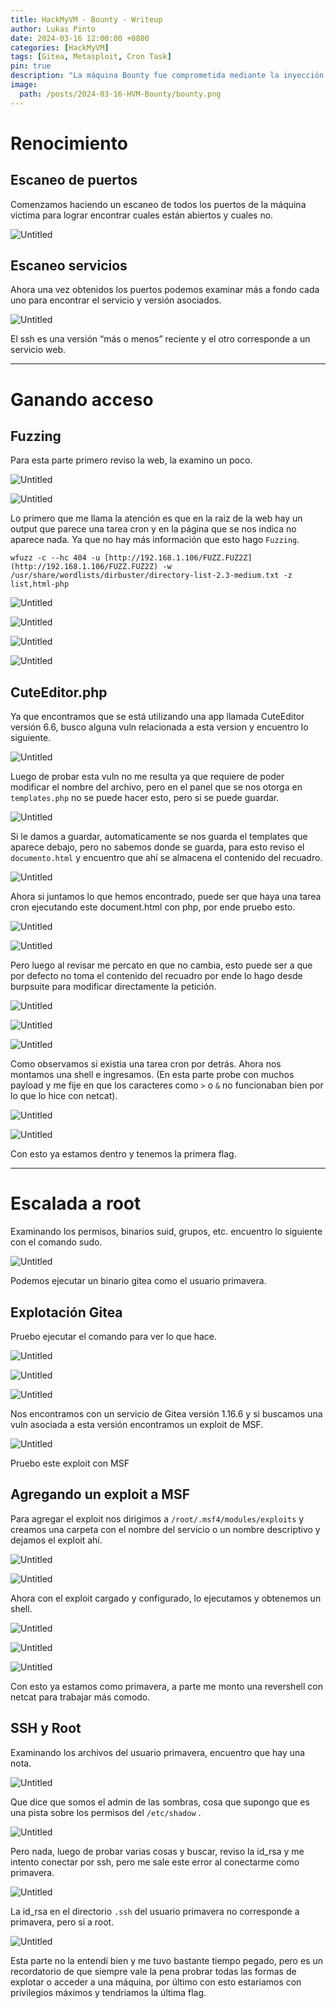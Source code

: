 ```yaml
---
title: HackMyVM - Bounty - Writeup
author: Lukas Pinto
date: 2024-03-16 12:00:00 +0800
categories: [HackMyVM]
tags: [Gitea, Metasploit, Cron Task]
pin: true
description: "La máquina Bounty fue comprometida mediante la inyección de código PHP en una plantilla web de CuteEditor 6.6 aprovechando una tarea cron, obteniendo así una shell inicial. Se escaló a primavera explotando un binario gitea vulnerable con Metasploit. Finalmente, se accedió a root directamente usando la clave SSH id_rsa encontrada en el directorio de primavera, que sorprendentemente correspondía a root."
image:
  path: /posts/2024-03-16-HVM-Bounty/bounty.png
---
```


# Renocimiento

## Escaneo de puertos

Comenzamos haciendo un escaneo de todos los puertos de la máquina victima para lograr encontrar cuales están abiertos y cuales no.

![Untitled](/posts/2024-03-16-HVM-Bounty/Untitled.png)

## Escaneo servicios

Ahora una vez obtenidos los puertos podemos examinar más a fondo cada uno para encontrar el servicio y versión asociados.

![Untitled](/posts/2024-03-16-HVM-Bounty/Untitled%201.png)

El ssh es una versión “más o menos” reciente y el otro corresponde a un servicio web.

---

# Ganando acceso

## Fuzzing

Para esta parte primero reviso la web, la examino un poco.

![Untitled](/posts/2024-03-16-HVM-Bounty/Untitled%202.png)

![Untitled](/posts/2024-03-16-HVM-Bounty/Untitled%203.png)

Lo primero que me llama la atención es que en la raiz de la web hay un output que parece una tarea cron y en la página que se nos indica no aparece nada. Ya que no hay más información que esto hago `Fuzzing`.

`wfuzz -c --hc 404 -u [http://192.168.1.106/FUZZ.FUZ2Z](http://192.168.1.106/FUZZ.FUZ2Z) -w /usr/share/wordlists/dirbuster/directory-list-2.3-medium.txt -z list,html-php`

![Untitled](/posts/2024-03-16-HVM-Bounty/Untitled%204.png)

![Untitled](/posts/2024-03-16-HVM-Bounty/Untitled%205.png)

![Untitled](/posts/2024-03-16-HVM-Bounty/Untitled%206.png)

![Untitled](/posts/2024-03-16-HVM-Bounty/Untitled%207.png)

## CuteEditor.php

Ya que encontramos que se está utilizando una app llamada CuteEditor versión 6.6, busco alguna vuln relacionada a esta version y encuentro lo siguiente.

![Untitled](/posts/2024-03-16-HVM-Bounty/Untitled%208.png)

Luego de probar esta vuln no me resulta ya que requiere de poder modificar el nombre del archivo, pero en el panel que se nos otorga en `templates.php` no se puede hacer esto, pero si se puede guardar.

![Untitled](/posts/2024-03-16-HVM-Bounty/Untitled%209.png)

Si le damos a guardar, automaticamente se nos guarda el templates que aparece debajo, pero no sabemos donde se guarda, para esto reviso el `documento.html` y encuentro que ahí se almacena el contenido del recuadro.

![Untitled](/posts/2024-03-16-HVM-Bounty/Untitled%2010.png)

Ahora si juntamos lo que hemos encontrado, puede ser que haya una tarea cron ejecutando este document.html con php, por ende pruebo esto.

![Untitled](/posts/2024-03-16-HVM-Bounty/Untitled%2011.png)

![Untitled](/posts/2024-03-16-HVM-Bounty/Untitled%2012.png)

Pero luego al revisar me percato en que no cambia, esto puede ser a que por defecto no toma el contenido del recuadro por ende lo hago desde burpsuite para modificar directamente la petición.

![Untitled](/posts/2024-03-16-HVM-Bounty/Untitled%2013.png)

![Untitled](/posts/2024-03-16-HVM-Bounty/Untitled%2014.png)

![Untitled](/posts/2024-03-16-HVM-Bounty/Untitled%2015.png)

Como observamos si existia una tarea cron por detrás. Ahora nos montamos una shell e ingresamos. (En esta parte probe con muchos payload y me fije en que los caracteres como `>` o `&` no funcionaban bien por lo que lo hice con netcat).

![Untitled](/posts/2024-03-16-HVM-Bounty/Untitled%2016.png)

![Untitled](/posts/2024-03-16-HVM-Bounty/Untitled%2017.png)

Con esto ya estamos dentro y tenemos la primera flag.

---

# Escalada a root

Examinando los permisos, binarios suid, grupos, etc. encuentro lo siguiente con el comando sudo.

![Untitled](/posts/2024-03-16-HVM-Bounty/Untitled%2018.png)

Podemos ejecutar un binario gitea como el usuario primavera.

## Explotación Gitea

Pruebo ejecutar el comando para ver lo que hace.

![Untitled](/posts/2024-03-16-HVM-Bounty/Untitled%2019.png)

![Untitled](/posts/2024-03-16-HVM-Bounty/Untitled%2020.png)

![Untitled](/posts/2024-03-16-HVM-Bounty/Untitled%2021.png)

Nos encontramos con un servicio de Gitea versión 1.16.6 y si buscamos una vuln asociada a esta versión encontramos un exploit de MSF.

![Untitled](/posts/2024-03-16-HVM-Bounty/Untitled%2022.png)

Pruebo este exploit con MSF

## Agregando un exploit a MSF

Para agregar el exploit nos dirigimos a `/root/.msf4/modules/exploits` y creamos una carpeta con el nombre del servicio o un nombre descriptivo y dejamos el exploit ahí.

![Untitled](/posts/2024-03-16-HVM-Bounty/Untitled%2023.png)

![Untitled](/posts/2024-03-16-HVM-Bounty/Untitled%2024.png)

Ahora con el exploit cargado y configurado, lo ejecutamos y obtenemos un shell.

![Untitled](/posts/2024-03-16-HVM-Bounty/Untitled%2025.png)

![Untitled](/posts/2024-03-16-HVM-Bounty/Untitled%2026.png)

![Untitled](/posts/2024-03-16-HVM-Bounty/Untitled%2027.png)

Con esto ya estamos como primavera, a parte me monto una revershell con netcat para trabajar más comodo.

## SSH y Root

Examinando los archivos del usuario primavera, encuentro que hay una nota.

![Untitled](/posts/2024-03-16-HVM-Bounty/Untitled%2028.png)

Que dice que somos el admin de las sombras, cosa que supongo que es una pista sobre los permisos del `/etc/shadow` .

![Untitled](/posts/2024-03-16-HVM-Bounty/Untitled%2029.png)

Pero nada, luego de probar varias cosas y buscar, reviso la id_rsa y me intento conectar por ssh, pero me sale este error al conectarme como primavera.

![Untitled](/posts/2024-03-16-HVM-Bounty/Untitled%2030.png)

La id_rsa en el directorio `.ssh` del usuario primavera no corresponde a primavera, pero si a root.

![Untitled](/posts/2024-03-16-HVM-Bounty/Untitled%2031.png)

Esta parte no la entendí bien y me tuvo bastante tiempo pegado, pero es un recordatorio de que siempre vale la pena probrar todas las formas de explotar o acceder a una máquina, por último con esto estariamos con privilegios máximos y tendriamos la última flag.
